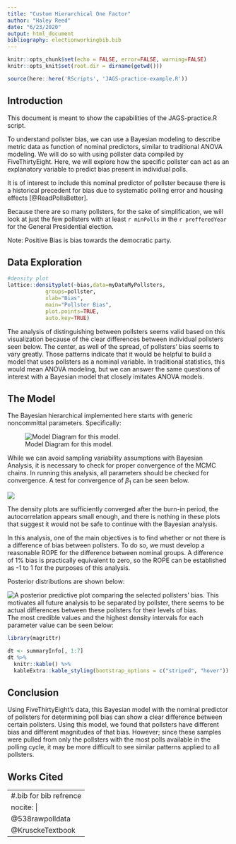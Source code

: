 ```yaml
---
title: "Custom Hierarchical One Factor"
author: "Haley Reed"
date: "6/23/2020"
output: html_document
bibliography: electionworkingbib.bib
---
```


```r
knitr::opts_chunk$set(echo = FALSE, error=FALSE, warning=FALSE)
knitr::opts_knit$set(root.dir = dirname(getwd()))
```

```r
source(here::here('RScripts', 'JAGS-practice-example.R'))
```

## Introduction

This document is meant to show the capabilities of the JAGS-practice.R script. 

To understand pollster bias, we can use a Bayesian modeling to describe metric data as function of nominal predictors, similar to traditional ANOVA modeling. We will do so with using pollster data compiled by FiveThirtyEight. Here, we will explore how the specific pollster can act as an explanatory variable to predict bias present in individual polls. 

It is of interest to include this nominal predictor of pollster because there is a historical precedent for bias due to systematic polling error and housing effects [@ReadPollsBetter]. 



Because there are so many pollsters, for the sake of simplification, we will look at just the few pollsters with at least `r minPolls` in the `r prefferedYear` for the General Presidential election. 

Note: Positive Bias is bias towards the democratic party. 

## Data Exploration

```r
#density plot 
lattice::densityplot(~bias,data=myDataMyPollsters,
            groups=pollster,
            xlab="Bias",
            main="Pollster Bias",
            plot.points=TRUE,
            auto.key=TRUE)
```

The analysis of distinguishing between pollsters seems valid based on this visualization because of the clear differences between individual pollsters seen below. The center, as well of the spread, of pollsters' bias seems to vary greatly. Those patterns indicate that it would be helpful to build a model that uses pollsters as a nominal variable. In traditional statistics, this would mean ANOVA modeling, but we can answer the same questions of interest with a Bayesian model that closely imitates ANOVA models. 

## The Model

The Bayesian hierarchical implemented here starts with generic noncommittal parameters. Specifically:

![Model Diagram for this model.](Figures/JAGS-practice-Libre-Diagram.png)



While we can avoid sampling variability assumptions with Bayesian Analysis, it is necessary to check for proper convergence of the MCMC chains. In running this analysis, all parameters should be checked for convergence. A test for convergence of $\beta_{1}$ can be seen below.

![](Figures/Jags-practice-Pollster-Diaga[1].png)

The density plots are sufficiently converged after the burn-in period, the autocorrelation appears small enough, and there is nothing in these plots that suggest it would not be safe to continue with the Bayesian analysis.

In this analysis, one of the main objectives is to find whether or not there is a difference of bias between pollsters. To do so, we must develop a reasonable ROPE for the difference between nominal groups. A difference of 1% bias is practically equivalent to zero, so the ROPE can be established as -1 to 1 for the purposes of this analysis.

Posterior distributions are shown below:

![A posterior predictive plot comparing the selected pollsters' bias. This motivates all future analysis to be separated by pollster, there seems to be actual differences between these pollsters for their levels of bias.](Figures/Jags-practice-Pollster-5Posterior.png)
The most credible values and the highest density intervals for each parameter value can be seen below:

```r
library(magrittr)

dt <- summaryInfo[, 1:7]
dt %>%
  knitr::kable() %>%
  kableExtra::kable_styling(bootstrap_options = c("striped", "hover"))
```

## Conclusion

Using FiveThirtyEight's data, this Bayesian model with the nominal predictor of pollsters for determining poll bias can show a clear difference between certain pollsters. Using this model, we found that pollsters have different bias and different magnitudes of that bias. However; since these samples were pulled from only the pollsters with the most polls available in the polling cycle, it may be more difficult to see similar patterns applied to all pollsters. 


\newpage
## Works Cited

---
#.bib for bib refrence
nocite: |
  @538rawpolldata
  @KrusckeTextbook
---
